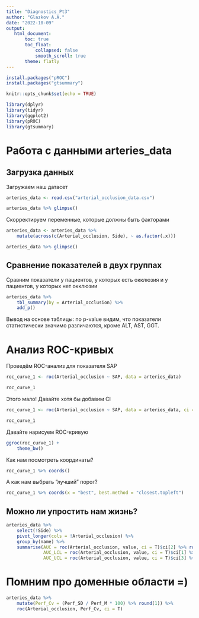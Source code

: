 ```yaml
---
title: "Diagnostics_Pt3"
author: "Glazkov A.A."
date: "2022-10-09"
output: 
   html_document:
       toc: true
       toc_float:
           collapsed: false
           smooth_scroll: true
       theme: flatly
---
```


```r
install.packages("pROC")
install.packages("gtsummary")

knitr::opts_chunk$set(echo = TRUE)

library(dplyr)
library(tidyr)
library(ggplot2)
library(pROC)
library(gtsummary)

```

# Работа с данными arteries_data

## Загрузка данных

Загружаем наш датасет

```r

arteries_data <- read.csv("arterial_occlusion_data.csv")

arteries_data %>% glimpse()

```

Скорректируем переменные, которые должны быть факторами

```r

arteries_data <- arteries_data %>% 
    mutate(across(c(Arterial_occlusion, Side), ~ as.factor(.x)))

arteries_data %>% glimpse()

```

## Сравнение показателей в двух группах

Сравним показатели у пациентов, у которых есть окклюзия и у пациентов, у которых нет окклюзии

```r

arteries_data %>% 
    tbl_summary(by = Arterial_occlusion) %>% 
    add_p()

```

Вывод на основе таблицы: по p-value видим, что показатели статистически значимо различаются, кроме ALT, AST, GGT.

# Анализ ROC-кривых

Проведём ROC-анализ для показателя SAP

```r

roc_curve_1 <- roc(Arterial_occlusion ~ SAP, data = arteries_data)

roc_curve_1

```
Этого мало! Давайте хотя бы добавим CI

```r

roc_curve_1 <- roc(Arterial_occlusion ~ SAP, data = arteries_data, ci = T)

roc_curve_1

```

Давайте нарисуем ROC-кривую

```r

ggroc(roc_curve_1) + 
    theme_bw()

```

Как нам посмотреть координаты?

```r

roc_curve_1 %>% coords()

```

А как нам выбрать "лучший" порог?

```r

roc_curve_1 %>% coords(x = "best", best.method = "closest.topleft")

```

## Можно ли упростить нам жизнь?

```r

arteries_data %>% 
    select(!Side) %>% 
    pivot_longer(cols = !Arterial_occlusion) %>% 
    group_by(name) %>% 
    summarise(AUC = roc(Arterial_occlusion, value, ci = T)$ci[2] %>% round(3),
              AUC_LCL = roc(Arterial_occlusion, value, ci = T)$ci[1] %>% round(3),
              AUC_UCL = roc(Arterial_occlusion, value, ci = T)$ci[3] %>% round(3))

```

# Помним про доменные области =)

```r

arteries_data %>%
    mutate(Perf_Cv = (Perf_SD / Perf_M * 100) %>% round(1)) %>% 
    roc(Arterial_occlusion, Perf_Cv, ci = T)

```


